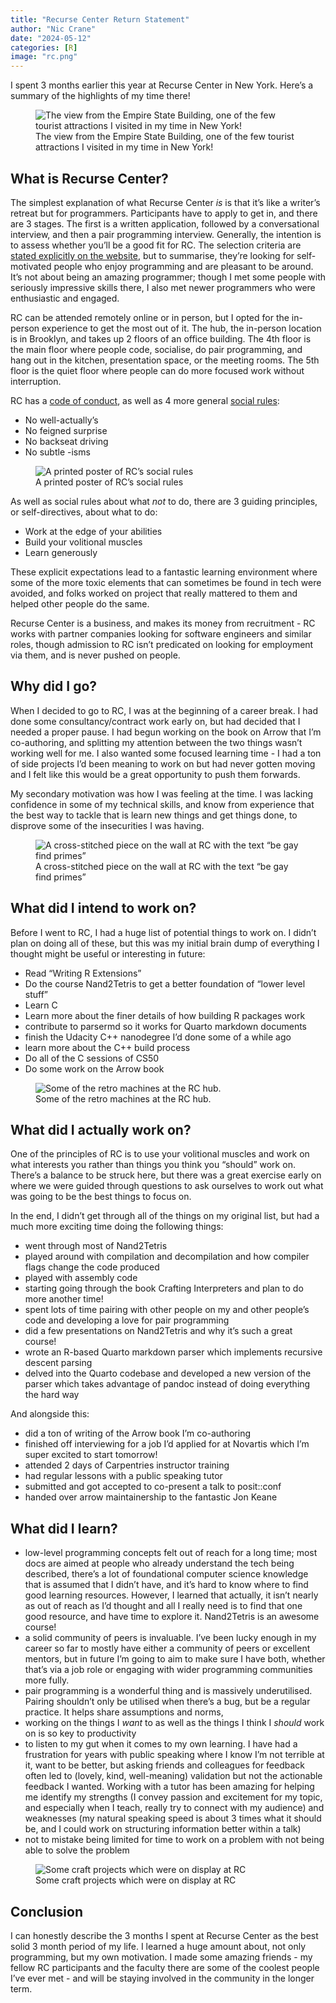 ```yaml
---
title: "Recurse Center Return Statement"
author: "Nic Crane"
date: "2024-05-12"
categories: [R]
image: "rc.png"
---
```


I spent 3 months earlier this year at Recurse Center in New York.
Here's a summary of the highlights of my time there!

![The view from the Empire State Building, one of the few tourist attractions I visited in my time in New York!](nycskyline.jpg)

## What is Recurse Center?

The simplest explanation of what Recurse Center *is* is that it's like a writer's retreat but for programmers.
Participants have to apply to get in, and there are 3 stages.
The first is a written application, followed by a conversational interview, and then a pair programming interview.
Generally, the intention is to assess whether you'll be a good fit for RC.
The selection criteria are [stated explicitly on the website](https://www.recurse.com/what-we-look-for), but to summarise, they're looking for self-motivated people who enjoy programming and are pleasant to be around.
It's not about being an amazing programmer; though I met some people with seriously impressive skills there, I also met newer programmers who were enthusiastic and engaged.

RC can be attended remotely online or in person, but I opted for the in-person experience to get the most out of it.
The hub, the in-person location is in Brooklyn, and takes up 2 floors of an office building.
The 4th floor is the main floor where people code, socialise, do pair programming, and hang out in the kitchen, presentation space, or the meeting rooms.
The 5th floor is the quiet floor where people can do more focused work without interruption.

RC has a [code of conduct](https://www.recurse.com/code-of-conduct), as well as 4 more general [social rules](https://www.recurse.com/social-rules):

-   No well-actually’s
-   No feigned surprise
-   No backseat driving
-   No subtle -isms

![A printed poster of RC's social rules](rcsocialrules.jpg)

As well as social rules about what *not* to do, there are 3 guiding principles, or self-directives, about what to do:

-   Work at the edge of your abilities
-   Build your volitional muscles
-   Learn generously

These explicit expectations lead to a fantastic learning environment where some of the more toxic elements that can sometimes be found in tech were avoided, and folks worked on project that really mattered to them and helped other people do the same.

Recurse Center is a business, and makes its money from recruitment - RC works with partner companies looking for software engineers and similar roles, though admission to RC isn't predicated on looking for employment via them, and is never pushed on people.

## Why did I go?

When I decided to go to RC, I was at the beginning of a career break.
I had done some consultancy/contract work early on, but had decided that I needed a proper pause.
I had begun working on the book on Arrow that I'm co-authoring, and splitting my attention between the two things wasn't working well for me.
I also wanted some focused learning time - I had a ton of side projects I'd been meaning to work on but had never gotten moving and I felt like this would be a great opportunity to push them forwards.

My secondary motivation was how I was feeling at the time.
I was lacking confidence in some of my technical skills, and know from experience that the best way to tackle that is learn new things and get things done, to disprove some of the insecurities I was having.

![A cross-stitched piece on the wall at RC with the text "be gay find primes"](begayfindprimes.jpg)

## What did I intend to work on?

Before I went to RC, I had a huge list of potential things to work on.
I didn't plan on doing all of these, but this was my initial brain dump of everything I thought might be useful or interesting in future:

-   Read "Writing R Extensions"
-   Do the course Nand2Tetris to get a better foundation of "lower level stuff"
-   Learn C
-   Learn more about the finer details of how building R packages work
-   contribute to parsermd so it works for Quarto markdown documents
-   finish the Udacity C++ nanodegree I'd done some of a while ago
-   learn more about the C++ build process
-   Do all of the C sessions of CS50
-   Do some work on the Arrow book

![Some of the retro machines at the RC hub.](retromachines.jpg)

## What did I actually work on?

One of the principles of RC is to use your volitional muscles and work on what interests you rather than things you think you "should" work on.
There's a balance to be struck here, but there was a great exercise early on where we were guided through questions to ask ourselves to work out what was going to be the best things to focus on.

In the end, I didn't get through all of the things on my original list, but had a much more exciting time doing the following things:

-   went through most of Nand2Tetris
-   played around with compilation and decompilation and how compiler flags change the code produced
-   played with assembly code
-   starting going through the book Crafting Interpreters and plan to do more another time!
-   spent lots of time pairing with other people on my and other people's code and developing a love for pair programming
-   did a few presentations on Nand2Tetris and why it's such a great course!
-   wrote an R-based Quarto markdown parser which implements recursive descent parsing
-   delved into the Quarto codebase and developed a new version of the parser which takes advantage of pandoc instead of doing everything the hard way

And alongside this:

-   did a ton of writing of the Arrow book I'm co-authoring
-   finished off interviewing for a job I'd applied for at Novartis which I'm super excited to start tomorrow!
-   attended 2 days of Carpentries instructor training
-   had regular lessons with a public speaking tutor
-   submitted and got accepted to co-present a talk to posit::conf
-   handed over arrow maintainership to the fantastic Jon Keane

## What did I learn?

-   low-level programming concepts felt out of reach for a long time; most docs are aimed at people who already understand the tech being described, there's a lot of foundational computer science knowledge that is assumed that I didn't have, and it's hard to know where to find good learning resources. However, I learned that actually, it isn't nearly as out of reach as I'd thought and all I really need is to find that one good resource, and have time to explore it. Nand2Tetris is an awesome course!
-   a solid community of peers is invaluable. I've been lucky enough in my career so far to mostly have either a community of peers or excellent mentors, but in future I'm going to aim to make sure I have both, whether that's via a job role or engaging with wider programming communities more fully.
-   pair programming is a wonderful thing and is massively underutilised. Pairing shouldn't only be utilised when there's a bug, but be a regular practice. It helps share assumptions and norms,
-   working on the things I *want* to as well as the things I think I *should* work on is so key to productivity
-   to listen to my gut when it comes to my own learning. I have had a frustration for years with public speaking where I know I'm not terrible at it, want to be better, but asking friends and colleagues for feedback often led to (lovely, kind, well-meaning) validation but not the actionable feedback I wanted. Working with a tutor has been amazing for helping me identify my strengths (I convey passion and excitement for my topic, and especially when I teach, really try to connect with my audience) and weaknesses (my natural speaking speed is about 3 times what it should be, and I could work on structuring information better within a talk)
-   not to mistake being limited for time to work on a problem with not being able to solve the problem

![Some craft projects which were on display at RC](rcsewing.jpg)

## Conclusion

I can honestly describe the 3 months I spent at Recurse Center as the best solid 3 month period of my life.
I learned a huge amount about, not only programming, but my own motivation.
I made some amazing friends - my fellow RC participants and the faculty there are some of the coolest people I've ever met - and will be staying involved in the community in the longer term.
